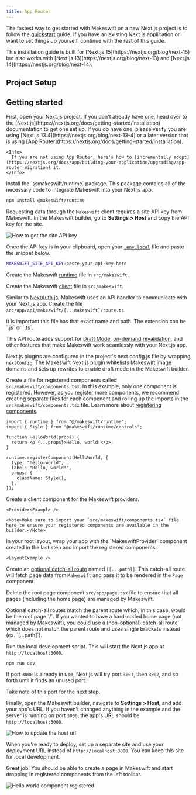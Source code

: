 ```yaml
---
title: App Router
---
```



The fastest way to get started with Makeswift on a new Next.js project is to follow the
[quickstart](/developer/quickstart) guide. If you have an existing Next.js application
or want to set things up yourself, continue with the rest of this guide.

<Note>
  This installation guide is built for [Next.js
  15](https://nextjs.org/blog/next-15) but also works with [Next.js
  13](https://nextjs.org/blog/next-13) and [Next.js
  14](https://nextjs.org/blog/next-14).
</Note>

<SystemRequirements />

## Project Setup

<ProjectSetup />

## Getting started

<Steps titleSize="h3">

  <Step title="Open your Next.js project" >
    First, open your Next.js project. If you don't already have one, head over to
    the [Next.js](https://nextjs.org/docs/getting-started/installation)
    documentation to get one set up. If you do have one, please verify you are using [Next.js 13.4](https://nextjs.org/blog/next-13-4) or a later version that is using [App Router](https://nextjs.org/docs/getting-started/installation).

    <Info>
      If you are not using App Router, here's how to [incrementally adopt](https://nextjs.org/docs/app/building-your-application/upgrading/app-router-migration) it.
    </Info>

  </Step>
  <Step title="Install dependencies">
  Install the `@makeswift/runtime` package. This package contains all of the necessary
  code to integrate Makeswift into your Next.js app.

```bash
npm install @makeswift/runtime
```

  </Step>
  <Step title="Add API key to environment variables">
  
Requesting data through the `Makeswift` client requires a site API key from Makeswift. In the Makeswift builder, go to **Settings > Host** and copy the API key for the site.

<Frame>
  <img src="/images/site-api-key.gif" alt="How to get the site API key" />
</Frame>

Once the API key is in your clipboard, open your [`.env.local`](https://nextjs.org/docs/pages/building-your-application/configuring/environment-variables) file and paste the snippet below.

```sh
MAKESWIFT_SITE_API_KEY=paste-your-api-key-here
```

  </Step>
  <Step title="Add Makeswift runtime">
  
Create the Makeswift [runtime](/developer/reference/runtime/constructor) file in `src/makeswift`.

<RuntimeExample />

</Step>
 <Step title="Add Makeswift client">
  
Create the Makeswift [client](/developer/reference/client/constructor) file in `src/makeswift`.

<ClientExample />

</Step>
  <Step title="Add the Makeswift API handler">
  
Similar to [NextAuth.js](https://next-auth.js.org/), Makeswift uses an API handler to communicate with your Next.js app. Create the file `src/app/api/makeswift/[...makeswift]/route.ts`.

<Note>
  It is important this file has that exact name and path. The extension can be
  `.js` or `.ts`.
</Note>

<ApiHandlerExample />

This API route adds support for
[Draft Mode](https://nextjs.org/docs/app/building-your-application/configuring/draft-mode),
[on-demand revalidation](https://nextjs.org/docs/pages/building-your-application/data-fetching/incremental-static-regeneration#on-demand-revalidation),
and other features that make Makeswift work seamlessly with your Next.js app.

  </Step>
  <Step title="Add the Next.js plugin">
  
Next.js plugins are configured in the project's next.config.js file by wrapping `nextConfig`. The Makeswift Next.js plugin whitelists Makeswift image domains and sets up rewrites to enable draft mode in the Makeswift builder.

<NextConfigExample />

  </Step>
  <Step title="Register components with Makeswift">
  
Create a file for registered components called `src/makeswift/components.tsx`. In this example, only one component is registered. However, as you register more components, we recommend creating separate files for each component and rolling up the imports in the `src/makeswift/components.tsx` file. Learn more about [registering components](/developer/reference/runtime/register-component).

```tsx src/makeswift/components.tsx
import { runtime } from "@/makeswift/runtime";
import { Style } from "@makeswift/runtime/controls";

function HelloWorld(props) {
  return <p {...props}>Hello, world!</p>;
}

runtime.registerComponent(HelloWorld, {
  type: "hello-world",
  label: "Hello, world!",
  props: {
    className: Style(),
  },
});
```

  </Step>
  <Step title="Create Makeswift provider component">
    Create a client component for the Makeswift providers.

    <ProvidersExample />

    <Note>Make sure to import your `src/makeswift/components.tsx` file here to ensure your registered components are available in the builder.</Note>

  </Step>
  <Step title="Update the root layout">
    In your root layout, wrap your app with the `MakeswiftProvider` component created in the last step and import the registered components.

    <LayoutExample />

  </Step>
  <Step title="Add a route for Makeswift pages">
  
Create an [optional catch-all route](https://nextjs.org/docs/app/building-your-application/routing/dynamic-routes#optional-catch-all-segments) named `[[...path]]`. 
This catch-all route will fetch page data from `Makeswift` and pass it to be rendered in the `Page` component.

<CatchAllExample />

Delete the root page component `src/app/page.tsx` file to ensure that all pages (including the home page) are managed by Makeswift.

<Note>
  Optional catch-all routes match the parent route which, in this case, would be
  the root page `/`. If you wanted to have a hard-coded home page (not managed
  by Makeswift), you could use a (non-optional) catch-all route which does not
  match the parent route and uses single brackets instead (ex. `[...path]`).
</Note>

  </Step>
  
  <Step title="Start the local dev server">
  
Run the local development script. This will start the Next.js app at `http://localhost:3000`.

```bash
npm run dev
```

If port `3000` is already in use, Next.js will try port `3001`, then `3002`, and so forth until it finds an
unused port.

<Note>Take note of this port for the next step.</Note>

  </Step>
  <Step title="Add your app's URL to Makeswift">
  
Finally, open the Makeswift builder, navigate to **Settings > Host**, and add your app's URL. If you haven't changed anything in the example and the server is running on port `3000`, the app's URL should be
`http://localhost:3000`.

<Frame>
  <img src="/images/host-url.gif" alt="How to update the host url" />
</Frame>

When you're ready to deploy, set up a separate site and use your deployment URL
instead of `http://localhost:3000`. You can keep this site for local development.

  </Step>
  <Step title="Start building">
  
Great job! You should be able to create a page in Makeswift and start dropping in registered
components from the left toolbar.

<Frame>
  <img
    src="/images/hello-world-registered.png"
    alt="Hello world component registered"
  />
</Frame>

</Step>
</Steps>
